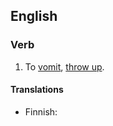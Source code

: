 ==English==

===Verb===
{{head|en|verbs}}

# {{lb|en|slang}} To [[vomit]], [[throw up]].

====Translations====
{{trans-top|slang: to vomit}}
* Finnish: {{t+|fi|yrjötä}}
{{trans-mid}}
{{trans-bottom}}